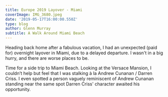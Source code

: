 ```yaml
---
title: Europe 2019 Layover - Miami
coverImage: IMG_3680.jpeg
date: '2019-05-17T16:00:00.550Z'
type: blog
author: Glenn Murray
subtitle: A Walk Around Miami Beach
---
```


Heading back home after a fabulous vacation, I had an unexpected (paid for) overnight layover in Miami, due to a delayed departure. I wasn't in a big hurry, and there are worse places to be.

Time for a side trip to Miami Beach. Looking at the Versace Mansion, I couldn’t help but feel that I was stalking à la Andrew Cunanan / Darren Criss. I even spotted a person vaguely reminiscent of Andrew Cunanan standing near the same spot Darren Criss' character awaited his opportunity. 

<Miami2019SlideShow />

